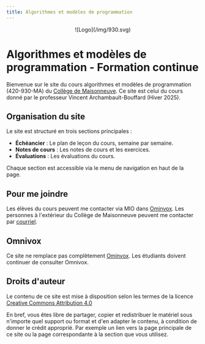 ```yaml
---
title: Algorithmes et modèles de programmation
---
```


<center>
  ![Logo](/img/930.svg)
</center> 

# Algorithmes et modèles de programmation - Formation continue


Bienvenue sur le site du cours algorithmes et modèles de programmation (420-930-MA) du [Collège de
Maisonneuve](https://www.cmaisonneuve.qc.ca/). Ce site est celui du cours donné
par le professeur Vincent Archambault-Bouffard (Hiver 2025).


## Organisation du site

Le site est structuré en trois sections principales :

- **Échéancier** : Le plan de leçon du cours, semaine par semaine.
- **Notes de cours** : Les notes de cours et les exercices.
- **Évaluations** : Les évaluations du cours.

Chaque section est accessible via le menu de navigation en haut de la page.

## Pour me joindre

Les élèves du cours peuvent me contacter via MIO dans
[Ominvox](https://cmaisonneuve.omnivox.ca/). Les personnes à l'extérieur du
Collège de Maisonneuve peuvent me contacter par
[courriel](mailto:varchambaultbouffard@cmaisonneuve.qc.ca).

## Omnivox

Ce site ne remplace pas complètement [Ominvox](https://cmaisonneuve.omnivox.ca/). Les étudiants doivent continuer
de consulter Omnivox.

## Droits d'auteur

Le contenu de ce site est mise à disposition selon les termes de la licence
[Creative Commons Attribution 4.0](https://creativecommons.org/licenses/by/4.0/deed.fr)

En bref, vous êtes libre de partager, copier et redistribuer le matériel sous n'importe
quel support ou format et d'en adapter le contenu, à condition de donner le
crédit approprié. Par exemple un lien vers la page principale de ce site ou la page
correspondante à la section que vous utilisez.